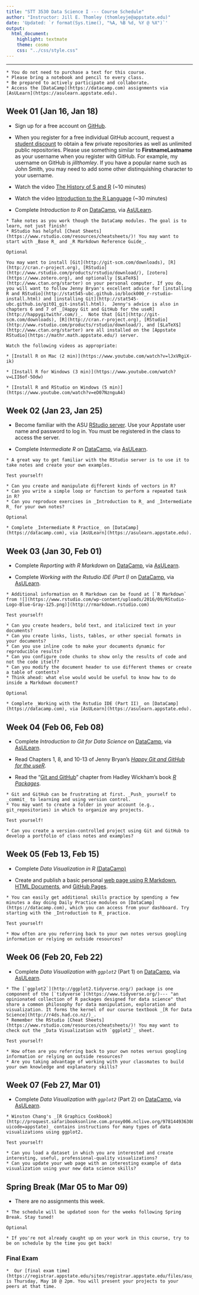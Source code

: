 ```yaml
---
title: "STT 3530 Data Science I --- Course Schedule"
author: "Instructor: Jill E. Thomley (thomleyje@appstate.edu)"
date: 'Updated: `r format(Sys.time(), "%A, %B %d, %Y @ %X")`'
output: 
  html_document: 
    highlight: textmate
    theme: cosmo
    css: "../css/style.css"
---
```


<script type="text/x-mathjax-config">
MathJax.Hub.Config({
  TeX: { equationNumbers: { autoNumber: "AMS" } }
});
</script>

<hr>

```block
* You do not need to purchase a text for this course.
* Please bring a notebook and pencil to every class. 
* Be prepared to actively participate and collaborate.
* Access the [DataCamp](https://datacamp.com) assignments via [AsULearn](https://asulearn.appstate.edu).
```


## Week 01 (Jan 16, Jan 18) {-}

* Sign up for a free account on [GitHub](https://github.com).

* When you register for a free individual GitHub account, request a [student discount](https://education.github.com) to obtain a few private repositories as well as unlimited public repositories.  Please use something similar to **FirstnameLastname** as your username when you register with GitHub.  For example, my username on GitHub is *jillthomley*. If you have a popular name such as John Smith, you may need to add some other distinquishing character to your username.   

* Watch the video [The History of S and R](https://youtu.be/jk9S3RTAl38) (~10 minutes)

* Watch the video [Introduction to the R Language](https://youtu.be/APm4SxJx0eg) (~30 minutes)

* Complete _Introduction to R_ on [DataCamp](https://datacamp.com), via [AsULearn](https://asulearn.appstate.edu).
 
```block
* Take notes as you work though the DataCamp modules. The goal is to learn, not just finish!
* RStudio has helpful [Cheat Sheets](https://www.rstudio.com/resources/cheatsheets/)! You may want to start with _Base R_ and _R Markdown Reference Guide_.
```
 
```block
Optional

You may want to install [Git](http://git-scm.com/downloads), [R](http://cran.r-project.org), [RStudio](http://www.rstudio.com/products/rstudio/download/), [zotero](https://www.zotero.org), and optionally [$LaTeX$](http://www.ctan.org/starter) on your personal computer. If you do, you will want to follow Jenny Bryan's excellent advice for [installing R and RStudio](http://stat545-ubc.github.io/block000_r-rstudio-install.html) and [installing Git](http://stat545-ubc.github.io/git01_git-install.html).  Jenny's advice is also in chapters 6 and 7 of _[Happy Git and GitHub for the useR](http://happygitwithr.com/)_.  Note that [Git](http://git-scm.com/downloads), [R](http://cran.r-project.org), [RStudio](http://www.rstudio.com/products/rstudio/download/), and [$LaTeX$](http://www.ctan.org/starter) are all installed on the [Appstate RStudio](https://mathr.math.appstate.edu/) server.

Watch the following videos as appropriate:

* [Install R on Mac (2 min)](https://www.youtube.com/watch?v=lJxVRgiX-ik)    

* [Install R for Windows (3 min)](https://www.youtube.com/watch?v=LII6of-5Odw)    

* [Install R and RStudio on Windows (5 min)](https://www.youtube.com/watch?v=eD07NznguA4)    
```


## Week 02 (Jan 23, Jan 25) {-}

* Become familiar with the ASU [RStudio server](https://mathr.math.appstate.edu/). Use your Appstate user name and password to log in.  You must be registered in the class to access the server.

* Complete _Intermediate R_ on [DataCamp](https://datacamp.com), via [AsULearn](https://asulearn.appstate.edu).

```block
* A great way to get familiar with the RStudio server is to use it to take notes and create your own examples.
```

```block
Test yourself!

* Can you create and manipulate different kinds of vectors in R?
* Can you write a simple loop or function to perform a repeated task in R?
* Can you reproduce exercises in _Introduction to R_ and _Intermediate R_ for your own notes? 
```

```block
Optional

* Complete _Intermediate R Practice_ on [DataCamp](https://datacamp.com), via [AsULearn](https://asulearn.appstate.edu).    
```


## Week 03 (Jan 30, Feb 01) {-}

* Complete _Reporting with R Markdown_ on [DataCamp](https://datacamp.com), via [AsULearn](https://asulearn.appstate.edu).

* Complete _Working with the Rstudio IDE (Part I)_ on [DataCamp](https://datacamp.com), via [AsULearn](https://asulearn.appstate.edu).

```block
* Additional information on R Markdown can be found at [`R Markdown` from ![](https://www.rstudio.com/wp-content/uploads/2016/09/RStudio-Logo-Blue-Gray-125.png)](http://rmarkdown.rstudio.com)
```

```block
Test yourself!

* Can you create headers, bold text, and italicized text in your documents? 
* Can you create links, lists, tables, or other special formats in your documents?
* Can you use inline code to make your documents dynamic for reproducible results?
* Can you configure code chunks to show only the results of code and not the code itself?
* Can you modify the document header to use different themes or create a table of contents?
* Think ahead: what else would would be useful to know how to do inside a Markdown document?
```

```block
Optional

* Complete _Working with the Rstudio IDE (Part II)_ on [DataCamp](https://datacamp.com), via [AsULearn](https://asulearn.appstate.edu).    
```

## Week 04 (Feb 06, Feb 08) {-}

* Complete _Introduction to Git for Data Science_ on [DataCamp](https://datacamp.com), via [AsULearn](https://asulearn.appstate.edu).

* Read Chapters 1, 8, and 10-13 of Jenny Bryan's _[Happy Git and GitHub for the useR](http://happygitwithr.com/)_.

* Read the "[Git and GitHub](http://r-pkgs.had.co.nz/git.html)" chapter from Hadley Wickham's book _[R Packages](http://r-pkgs.had.co.nz/)_.

```block
* Git and GitHub can be frustrating at first. _Push_ yourself to _commit_ to learning and using version control.
* You may want to create a folder in your account (e.g., git_repositories) in which to organize any projects.
```

```block
Test yourself!

* Can you create a version-controlled project using Git and GitHub to develop a portfolio of class notes and examples?
```


## Week 05 (Feb 13, Feb 15) {-}

* Complete _Data Visualization in R_ [(DataCamp)](https://datacamp.com)

* Create and publish a basic personal [web page using R Markdown](http://rmarkdown.rstudio.com/rmarkdown_websites.html), [HTML Documents](https://rmarkdown.rstudio.com/html_document_format.html), and [GitHub Pages](https://pages.github.com/). 

```block
* You can easily get additional skills practice by spending a few minutes a day doing Daily Practice modules on [DataCamp](https://datacamp.com), which you can access from your dashboard. Try starting with the _Introduction to R_ practice.
```

```block
Test yourself!

* How often are you referring back to your own notes versus googling information or relying on outside resources?
```


## Week 06 (Feb 20, Feb 22) {-}

* Complete _Data Visualization with `ggplot2`_ (Part 1) on [DataCamp](https://datacamp.com), via [AsULearn](https://asulearn.appstate.edu).

```block
* The [`ggplot2`](http://ggplot2.tidyverse.org/) package is one component of the [`tidyverse`](https://www.tidyverse.org/)--- "an opinionated collection of R packages designed for data science" that share a common philosophy for data manipulation, exploration and visualization. It forms the kernel of our course textbook _[R for Data Science](http://r4ds.had.co.nz/)_.
* Remember the RStudio [Cheat Sheets](https://www.rstudio.com/resources/cheatsheets/)! You may want to check out the _Data Visualization with `ggplot2`_ sheet.
```

```block
Test yourself!

* How often are you referring back to your own notes versus googling information or relying on outside resources?
* Are you taking advantage of working with your classmates to build your own knowledge and explanatory skills?
```


## Week 07 (Feb 27, Mar 01) {-}

* Complete _Data Visualization with `ggplot2`_ (Part 2) on [DataCamp](https://datacamp.com), via [AsULearn](https://asulearn.appstate.edu).

```block
* Winston Chang's _[R Graphics Cookbook](http://proquest.safaribooksonline.com.proxy006.nclive.org/9781449363086?uicode=appstate)_ contains instructions for many types of data visualizations using ggplot2.
```

```block
Test yourself!

* Can you load a dataset in which you are interested and create interesting, useful, professional-quality visualizations?
* Can you update your web page with an interesting example of data visualization using your new data science skills?
```


## Spring Break (Mar 05 to Mar 09) {-}

* There are no assignments this week. 

```block
* The schedule will be updated soon for the weeks following Spring Break. Stay tuned!
```

```block
Optional

* If you're not already caught up on your work in this course, try to be on schedule by the time you get back!
```


### Final Exam {-}

```block
*  Our [final exam time](https://registrar.appstate.edu/sites/registrar.appstate.edu/files/asu_spring_2018_exam_schedule.pdf) is Thursday, May 10 @ 2pm. You will present your projects to your peers at that time.
```